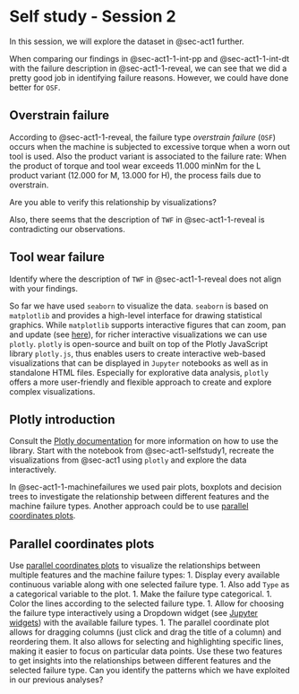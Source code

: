# Self study - Session 2 {#sec-act1-selfstudy2}
In this session, we will explore the dataset in @sec-act1 further.

When comparing our findings in @sec-act1-1-int-pp and @sec-act1-1-int-dt with the failure description in @sec-act1-1-reveal, we can see that we did a pretty good job in identifying failure reasons.
However, we could have done better for `OSF`.

::: {.callout-caution appearance="simple" collapse="true" icon=false}
:::: {#exr-basics-mv-space}
## Overstrain failure
::::
According to @sec-act1-1-reveal, the failure type _overstrain failure_ (`OSF`) occurs when the machine is subjected to excessive torque when a worn out tool is used.
Also the product variant is associated to the failure rate: When the product of torque and tool wear exceeds 11.000 minNm for the L product variant (12.000 for M, 13.000 for H), the process fails due to overstrain.

Are you able to verify this relationship by visualizations?
:::

Also, there seems that the description of `TWF` in @sec-act1-1-reveal is contradicting our observations.

::: {.callout-caution appearance="simple" collapse="true" icon=false}
:::: {#exr-basics-mv-space}
## Tool wear failure
::::
Identify where the description of `TWF` in @sec-act1-1-reveal does not align with your findings.
:::

So far we have used `seaborn` to visualize the data.
`seaborn` is based on `matplotlib` and provides a high-level interface for drawing statistical graphics.
While `matplotlib` supports interactive figures that can zoom, pan and update (see [here](https://mybinder.org/v2/gh/matplotlib/mpl-brochure-binder/main?labpath=MatplotlibExample.ipynb)), for richer interactive visualizations we can use `plotly`.
`plotly` is open-source and built on top of the Plotly JavaScript library `plotly.js`, thus enables users to create interactive web-based visualizations that can be displayed in `Jupyter` notebooks as well as in standalone HTML files.
Especially for explorative data analysis, `plotly` offers a more user-friendly and flexible approach to create and explore complex visualizations.

::: {.callout-caution appearance="simple" collapse="true" icon=false}
:::: {#exr-basics-mv-space}
## Plotly introduction
::::
Consult the [Plotly documentation](https://plotly.com/python/) for more information on how to use the library.
Start with the notebook from @sec-act1-selfstudy1, recreate the visualizations from @sec-act1 using `plotly` and explore the data interactively.
:::

In @sec-act1-1-machinefailures we used pair plots, boxplots and decision trees to investigate the relationship between different features and the machine failure types.
Another approach could be to use [parallel coordinates plots](https://plotly.com/python/parallel-coordinates-plot/).

::: {.callout-caution appearance="simple" collapse="true" icon=false}
:::: {#exr-basics-mv-space}
## Parallel coordinates plots
::::
Use [parallel coordinates plots](https://plotly.com/python/parallel-coordinates-plot/) to visualize the relationships between multiple features and the machine failure types:
1. Display every available continuous variable along with one selected failure type.
1. Also add `Type` as a categorical variable to the plot.
1. Make the failure type categorical.
1. Color the lines according to the selected failure type.
1. Allow for choosing the failure type interactively using a Dropdown widget (see [Jupyter widgets](https://ipywidgets.readthedocs.io/en/stable/)) with the available failure types.
1. The parallel coordinate plot allows for dragging columns (just click and drag the title of a column) and reordering them.
   It also allows for selecting and highlighting specific lines, making it easier to focus on particular data points.
   Use these two features to get insights into the relationships between different features and the selected failure type.
   Can you identify the patterns which we have exploited in our previous analyses?
:::
